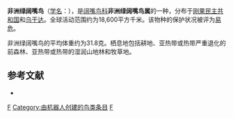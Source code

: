 {{noteTA
|G1=unit
}}
{{Speciesbox
| taxon = Pseudocalyptomena graueri
| binomial_authority = Rothschild, 1909
| status = VU | status_system = IUCN3.1
}}

'''非洲绿阔嘴鸟'''（[[学名|学名]]：{{lang|la|''Pseudocalyptomena graueri''}}），是[[阔嘴鸟科|阔嘴鸟科]]'''非洲绿阔嘴鸟属'''的一种，分布于[[刚果民主共和国|刚果民主共和国]]和[[乌干达|乌干达]]。全球活动范围约为18,600平方千米。该物种的保护状况被评为[[易危|易危]]。

非洲绿阔嘴鸟的平均体重约为31.8克。栖息地包括耕地、亚热带或热带严重退化的前森林、亚热带或热带的湿润山地林和牧草地。

== 参考文献 ==
*{{cite web|url=http://www.birdlife.org/datazone/speciesfactsheet.php?id=4028&m=0|title=Pseudocalyptomena graueri|publisher=[[国际鸟盟|BirdLife.org]]|accessdate=2011-06-27}}

{{Taxonbar}}

[[Category:阔嘴鸟科|F]]
[[Category:由机器人创建的鸟类条目|Category:由机器人创建的鸟类条目]]
[[Category:1909年描述的鸟类|F]]